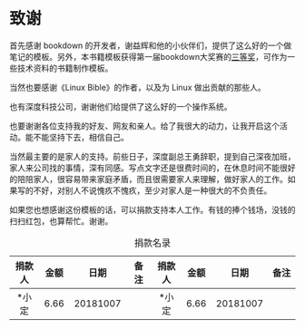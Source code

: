 # 致谢

首先感谢 bookdown 的开发者，谢益辉和他的小伙伴们，提供了这么好的一个做笔记的模板。另外，本书籍模板获得第一届bookdown大奖赛的[三等奖](https://community.rstudio.com/t/announcing-winners-of-the-1st-bookdown-contest/16394)，可作为一些技术资料的书籍制作模板。

当然也要感谢《Linux Bible》的作者，以及为 Linux 做出贡献的那些人。

也有深度科技公司，谢谢他们给提供了这么好的一个操作系统。

也要谢谢各位支持我的好友、网友和亲人。给了我很大的动力，让我开启这个活动。能不能坚持下去，相信自己。

当然最主要的是家人的支持。前些日子，深度副总王勇辞职，提到自己深夜加班，家人来公司找的事情，深有同感。写点文字还是很费时间的，在休息时间不能很好的陪陪家人，很容易带来家庭矛盾，而且很需要家人来理解，做好家人的工作。如果写的不好，对别人不说愧疚不愧疚，至少对家人是一种很大的不负责任。

如果您也想感谢这份模板的话，可以捐款支持本人工作。有钱的捧个钱场，没钱的扫扫红包，也算帮忙。谢谢。

\begin{figure}[!htp]
  \centering
  \includegraphics[width=.4\linewidth-1cm]{images/zhifubaohongbao.png}
  \hspace{1cm}
  \includegraphics[width=.4\linewidth-1cm]{images/zhifubaozhifu.png}
  \label{fig:zhifubao}
\end{figure}

: 捐款名录

-------------------------------------------------------------------------------------------
 **捐款人**   **金额**   **日期**   **备注**   **捐款人**   **金额**   **日期**   **备注** 
------------ ---------- ---------- ---------- ------------ ---------- ---------- ---------- 
 \*小定	        6.66     20181007	           \*小定         6.66     20181007	           
-------------------------------------------------------------------------------------------
